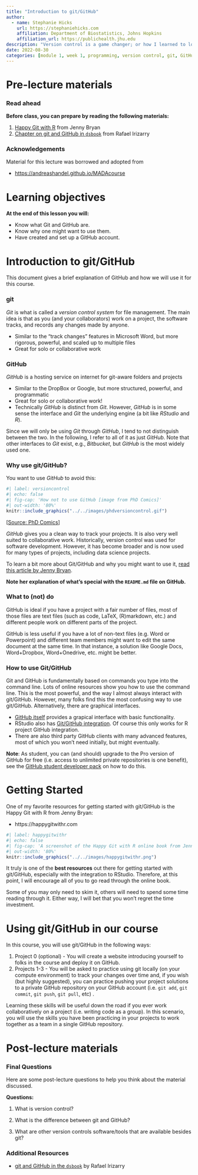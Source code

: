```yaml
---
title: "Introduction to git/GitHub"
author: 
  - name: Stephanie Hicks
    url: https://stephaniehicks.com
    affiliation: Department of Biostatistics, Johns Hopkins
    affiliation_url: https://publichealth.jhu.edu
description: "Version control is a game changer; or how I learned to love git/GitHub"
date: 2022-08-30
categories: [module 1, week 1, programming, version control, git, GitHub]
---
```


<!-- Add interesting quote -->

# Pre-lecture materials

### Read ahead

:::{.callout-important}

**Before class, you can prepare by reading the following materials:**

1.  [Happy Git with R](https://happygitwithr.com) from Jenny Bryan
2.  [Chapter on git and GitHub in `dsbook`](https://rafalab.github.io/dsbook/git.html) from Rafael Irizarry
:::

### Acknowledgements

Material for this lecture was borrowed and adopted from

-   <https://andreashandel.github.io/MADAcourse>

# Learning objectives

:::{.callout-important}
**At the end of this lesson you will:**

-   Know what Git and GitHub are.
-   Know why one might want to use them.
-   Have created and set up a GitHub account.
:::

# Introduction to git/GitHub

This document gives a brief explanation of GitHub and how we will use it for this course.

### git

*Git* is what is called a *version control system* for file management. The main idea is that as you (and your collaborators) work on a project, the software tracks, and records any changes made by anyone.

-   Similar to the "track changes" features in Microsoft Word, but more rigorous, powerful, and scaled up to multiple files
-   Great for solo or collaborative work

### GitHub

*GitHub* is a hosting service on internet for git-aware folders and projects

-   Similar to the DropBox or Google, but more structured, powerful, and programmatic
-   Great for solo or collaborative work!
-   Technically *GitHub* is distinct from *Git*. However, *GitHub* is in some sense the interface and *Git* the underlying engine (a bit like *RStudio* and *R*).

Since we will only be using *Git* through *GitHub*, I tend to not distinguish between the two. In the following, I refer to all of it as just *GitHub*. Note that other interfaces to *Git* exist, e.g., *Bitbucket*, but *GitHub* is the most widely used one.

### Why use git/GitHub?

You want to use *GitHub* to avoid this:

```r
#| label: versioncontrol
#| echo: false
#| fig-cap: 'How not to use GitHub [image from PhD Comics]'
#| out-width: '80%'
knitr::include_graphics("../../images/phdversioncontrol.gif")
```

\[[Source: PhD Comics](http://phdcomics.com/comics/archive_print.php?comicid=1531)\]

*GitHub* gives you a clean way to track your projects. It is also very well suited to collaborative work. Historically, version control was used for software development. However, it has become broader and is now used for many types of projects, including data science projects.

To learn a bit more about Git/GitHub and why you might want to use it, [read this article by Jenny Bryan](https://peerj.com/preprints/3159/).

**Note her explanation of what's special with the `README.md` file on GitHub.**

### What to (not) do

GitHub is ideal if you have a project with a fair number of files, most of those files are text files (such as code, LaTeX, (R)markdown, etc.) and different people work on different parts of the project.

GitHub is less useful if you have a lot of non-text files (e.g. Word or Powerpoint) and different team members might want to edit the same document at the same time. In that instance, a solution like Google Docs, Word+Dropbox, Word+Onedrive, etc. might be better.

### How to use Git/GitHub

Git and GitHub is fundamentally based on commands you type into the command line. Lots of online resources show you how to use the command line. This is the most powerful, and the way I almost always interact with git/GitHub. However, many folks find this the most confusing way to use git/GitHub. Alternatively, there are graphical interfaces.

-   [GitHub itself](https://desktop.github.com/) provides a grapical interface with basic functionality.
-   RStudio also has [Git/GitHub integration](https://happygitwithr.com/rstudio-git-github.html). Of course this only works for R project GitHub integration.
-   There are also third party GitHub clients with many advanced features, most of which you won't need initially, but might eventually.

**Note**: As student, you can (and should) upgrade to the Pro version of GitHub for free (i.e. access to unlimited private repositories is one benefit), see the [GitHub student developer pack](https://education.github.com/pack) on how to do this.

# Getting Started

One of my favorite resources for getting started with git/GitHub is the Happy Git with R from Jenny Bryan:

-   https://happygitwithr.com

```r
#| label: happygitwithr
#| echo: false
#| fig-cap: 'A screenshot of the Happy Git with R online book from Jenny Bryan'
#| out-width: '80%'
knitr::include_graphics("../../images/happygitwithr.png")
```

It truly is one of the **best resources** out there for getting started with git/GitHub, especially with the integration to RStudio. Therefore, at this point, I will encourage all of you to go read through the online book.

Some of you may only need to skim it, others will need to spend some time reading through it. Either way, I will bet that you won't regret the time investment.

# Using git/GitHub in our course

In this course, you will use git/GitHub in the following ways:

1.  Project 0 (optional) - You will create a website introducing yourself to folks in the course and deploy it on GitHub.
2.  Projects 1-3 - You will be asked to practice using git locally (on your compute environment) to track your changes over time and, if you wish (but highly suggested), you can practice pushing your project solutions to a private GitHub repository on your GitHub account (i.e. `git add`, `git commit`, `git push`, `git pull`, etc) .

Learning these skills will be useful down the road if you ever work collaboratively on a project (i.e. writing code as a group). In this scenario, you will use the skills you have been practicing in your projects to work together as a team in a single GitHub repository.

# Post-lecture materials

### Final Questions

Here are some post-lecture questions to help you think about the material discussed.

:::{.callout-important}
**Questions:**

1.  What is version control?

2.  What is the difference between git and GitHub?

3.  What are other version controls software/tools that are available besides git?
:::

### Additional Resources

:::{.callout-tip}

-   [git and GitHub in the `dsbook`](https://rafalab.github.io/dsbook/git.html) by Rafael Irizarry

:::
